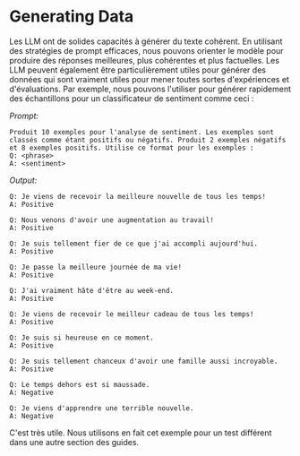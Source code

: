# Generating Data
Les LLM ont de solides capacités à générer du texte cohérent. En utilisant des stratégies de prompt efficaces, nous pouvons orienter le modèle pour produire des réponses meilleures, plus cohérentes et plus factuelles. Les LLM peuvent également être particulièrement utiles pour générer des données qui sont vraiment utiles pour mener toutes sortes d'expériences et d'évaluations. Par exemple, nous pouvons l'utiliser pour générer rapidement des échantillons pour un classificateur de sentiment comme ceci :

*Prompt:*
```
Produit 10 exemples pour l'analyse de sentiment. Les exemples sont classés comme étant positifs ou négatifs. Produit 2 exemples négatifs et 8 exemples positifs. Utilise ce format pour les exemples :
Q: <phrase>
A: <sentiment>
```

*Output:*
```
Q: Je viens de recevoir la meilleure nouvelle de tous les temps!
A: Positive

Q: Nous venons d'avoir une augmentation au travail!
A: Positive

Q: Je suis tellement fier de ce que j'ai accompli aujourd'hui.
A: Positive

Q: Je passe la meilleure journée de ma vie!
A: Positive

Q: J'ai vraiment hâte d'être au week-end.
A: Positive

Q: Je viens de recevoir le meilleur cadeau de tous les temps!
A: Positive

Q: Je suis si heureuse en ce moment.
A: Positive

Q: Je suis tellement chanceux d'avoir une famille aussi incroyable.
A: Positive

Q: Le temps dehors est si maussade.
A: Negative

Q: Je viens d'apprendre une terrible nouvelle.
A: Negative
```

C'est très utile. Nous utilisons en fait cet exemple pour un test différent dans une autre section des guides.